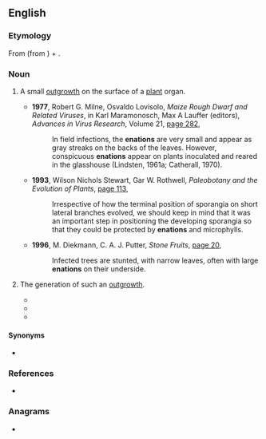 ==English==

===Etymology===
From {{etyl|la|en}} {{m|la|enatus|tr=ēnātus}} (from {{m|la|ēnāscor||spring forth}}) + {{etyl|en|-}} {{suffix||ion|lang=en}}.

===Noun===
{{en-noun}}

# {{lb|en|botany}} A small [[outgrowth]] on the surface of a [[plant]] organ.
#* '''1977''', Robert G. Milne, Osvaldo Lovisolo, ''Maize Rough Dwarf and Related Viruses'', in Karl Maramonosch, Max A Lauffer (editors), ''Advances in Virus Research'', Volume 21, [http://books.google.com/books?id=5xdZOIdXwBYC&pg=PA282&dq=%22enations%22+-intitle:honestly&hl=en&ei=jgh4Ts2kJ475mAXrzbHSDQ&sa=X&oi=book_result&ct=result&resnum=5&ved=0CD0Q6AEwBA#v=onepage&q=%22enations%22%20-intitle%3Ahonestly&f=false page 282],
#*: In field infections, the '''enations''' are very small and appear as gray streaks on the backs of the leaves. However, conspicuous '''enations''' appear on plants inoculated and reared in the glasshouse (Lindsten, 1961a; Catherall, 1970).
#* '''1993''', Wilson Nichols Stewart, Gar W. Rothwell, ''Paleobotany and the Evolution of Plants'', [http://books.google.com/books?id=Fhm-oed74JgC&pg=PA113&dq=%22enations%22+-intitle:honestly&hl=en&ei=jgh4Ts2kJ475mAXrzbHSDQ&sa=X&oi=book_result&ct=result&resnum=1&ved=0CCwQ6AEwAA#v=onepage&q=%22enations%22%20-intitle%3Ahonestly&f=false page 113],
#*: Irrespective of how the terminal position of sporangia on short lateral branches evolved, we should keep in mind that it was an important step in positioning the developing sporangia so that they could be protected by '''enations''' and microphylls.
#* '''1996''', M. Diekmann, C. A. J. Putter, ''Stone Fruits'', [http://books.google.com/books?id=LKGtLl2HBXoC&pg=PA20&dq=%22enations%22+-intitle:honestly&hl=en&ei=fC54TueAPabmmAWdvdXlDQ&sa=X&oi=book_result&ct=result&resnum=4&ved=0CDwQ6AEwAzgU#v=onepage&q=%22enations%22%20-intitle%3Ahonestly&f=false page 20],
#*: Infected trees are stunted, with narrow leaves, often with large '''enations''' on their underside.
# {{lb|en|botany|uncountable}} The generation of such an [[outgrowth]].
#* {{quote-text|lang=en|year=1965|author=Albert Julius Winkler|title=General Viticulture|page=416|url=http://books.google.com/books?id=jkMNAQAAMAAJ&q=%22enation%22+-intitle:honestly&dq=%22enation%22+-intitle:honestly&hl=en&ei=szd4TsqEJM-OiAe6h9zpDA&sa=X&oi=book_result&ct=result&resnum=3&ved=0CDIQ6AEwAjge|passage='''Enation''' is characterized by the formation of very small, leaflike outgrowths — enations — from the lower surface of leaves, usually along the larger veins (fig. 116).}}
#* {{quote-text|lang=en|year=1991|author=Chester N. Roistacher|title=Graft-Transmissible Diseases of Citrus: Handbook for Detection and Diagnosis|page=145|url=http://books.google.com/books?id=9zY1uFGchAgC&pg=PA145&dq=%22enation%22+-intitle:honestly&hl=en&ei=Mj54TuqiG4GaiQfsganEDA&sa=X&oi=book_result&ct=result&resnum=7&ved=0CEQQ6AEwBjgy#v=onepage&q=%22enation%22%20-intitle%3Ahonestly&f=false|passage=Wallace and Drake (1960, 1961) reported that the woody-gall problem found in Peru, South Africa and Australia was related to vein '''enation'''.}}
#* {{quote-text|lang=en|year=2011|author=Linda Gilkeson|title=Backyard Bounty: The Complete Guide to Year-Round Organic Gardening in the Pacific Northwest|page=244|url=http://books.google.com/books?id=xSOTCeV_m4gC&pg=PA244&dq=%22enation%22+-intitle:honestly&hl=en&ei=3z94ToW_KeuciAfYhKHFDA&sa=X&oi=book_result&ct=result&resnum=1&ved=0CCsQ6AEwADg8#v=onepage&q=%22enation%22%20-intitle%3Ahonestly&f=false|passage=Choose varieties resistant to the pea '''enation''' virus for summer crops.}}

====Synonyms====
* {{sense|small outgrowth on a plant}} {{l|en|gall}}

===References===
* {{R:Webster 1913}}

===Anagrams===
* {{anagrams|en|a=aeinnot|Antoine|Etonian|Noetian|enantio-}}